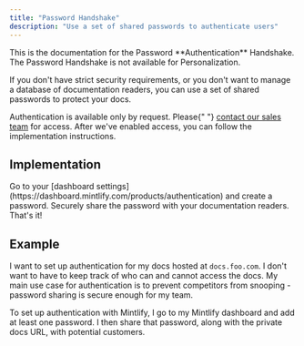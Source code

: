 ```yaml
---
title: "Password Handshake"
description: "Use a set of shared passwords to authenticate users"
---
```


<Info>
  This is the documentation for the Password **Authentication** Handshake. The
  Password Handshake is not available for Personalization.
</Info>

If you don't have strict security requirements, or you don't want to manage a
database of documentation readers, you can use a set of shared passwords to
protect your docs.

<Note>
  Authentication is available only by request. Please{" "}
  <a href="mailto:sales@mintlify.com">contact our sales team</a> for access.
  After we've enabled access, you can follow the implementation instructions.
</Note>

## Implementation

<Steps>
  <Step title="Add a password">
    Go to your [dashboard
    settings](https://dashboard.mintlify.com/products/authentication) and create
    a password.
  </Step>
  <Step title="Share your password">
    Securely share the password with your documentation readers. That's it!
  </Step>
</Steps>

## Example

I want to set up authentication for my docs hosted at `docs.foo.com`. I don't want
to have to keep track of who can and cannot access the docs. My main use case for
authentication is to prevent competitors from snooping - password sharing is secure
enough for my team.

To set up authentication with Mintlify, I go to my Mintlify dashboard and add at
least one password. I then share that password, along with the private docs URL,
with potential customers.